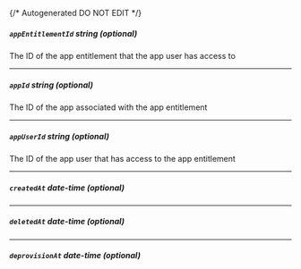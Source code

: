{/* Autogenerated DO NOT EDIT  */}
##### `appEntitlementId` _string (optional)_
The ID of the app entitlement that the app user has access to

---
##### `appId` _string (optional)_
The ID of the app associated with the app entitlement

---
##### `appUserId` _string (optional)_
The ID of the app user that has access to the app entitlement

---
##### `createdAt` _date-time (optional)_

---
##### `deletedAt` _date-time (optional)_

---
##### `deprovisionAt` _date-time (optional)_


